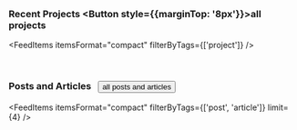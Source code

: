 <AuthorBanner />
<p>&nbsp;</p>

### Recent Projects <Link to='projects'><Button style={{marginTop: '8px'}}>all projects</Button></Link>

<FeedItems itemsFormat="compact" filterByTags={['project']} />
<p>&nbsp;</p>

<h3>Posts and Articles&nbsp;&nbsp;
  <Link to='posts-and-articles'>
    <Button style={{marginTop: '8px'}}>all posts and articles</Button>
  </Link>
</h3>

<FeedItems 
  itemsFormat="compact" 
  filterByTags={['post', 'article']} 
  limit={4} 
/>
<p>&nbsp;</p>